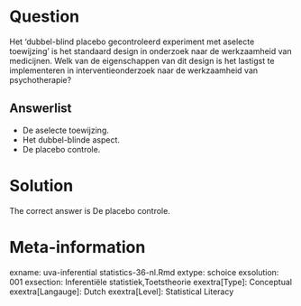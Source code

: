 Question
========

Het 'dubbel-blind placebo gecontroleerd experiment met aselecte toewijzing' is het standaard design in onderzoek naar de werkzaamheid van medicijnen. Welk van de eigenschappen van dit design is het lastigst te implementeren in interventieonderzoek naar de werkzaamheid van psychotherapie? 

Answerlist
----------
* De aselecte toewijzing.
* Het dubbel-blinde aspect.
* De placebo controle.

Solution
========

The correct answer is  De placebo controle. 

Meta-information
================
exname: uva-inferential statistics-36-nl.Rmd 
extype: schoice 
exsolution: 001 
exsection: Inferentiële statistiek,Toetstheorie 
exextra[Type]: Conceptual
exextra[Langauge]: Dutch 
exextra[Level]: Statistical Literacy 
